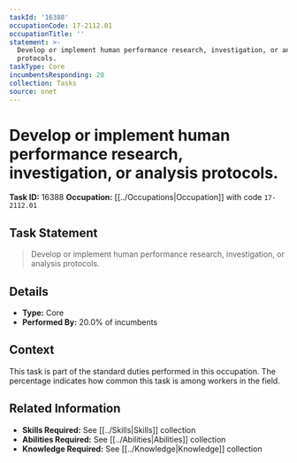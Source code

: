 ```yaml
---
taskId: '16388'
occupationCode: 17-2112.01
occupationTitle: ''
statement: >-
  Develop or implement human performance research, investigation, or analysis
  protocols.
taskType: Core
incumbentsResponding: 20
collection: Tasks
source: onet
---
```

# Develop or implement human performance research, investigation, or analysis protocols.

**Task ID:** 16388
**Occupation:** [[../Occupations|Occupation]] with code `17-2112.01`

## Task Statement

> Develop or implement human performance research, investigation, or analysis protocols.

## Details

- **Type:** Core
- **Performed By:** 20.0% of incumbents

## Context

This task is part of the standard duties performed in this occupation. The percentage indicates how common this task is among workers in the field.

## Related Information

- **Skills Required:** See [[../Skills|Skills]] collection
- **Abilities Required:** See [[../Abilities|Abilities]] collection
- **Knowledge Required:** See [[../Knowledge|Knowledge]] collection
